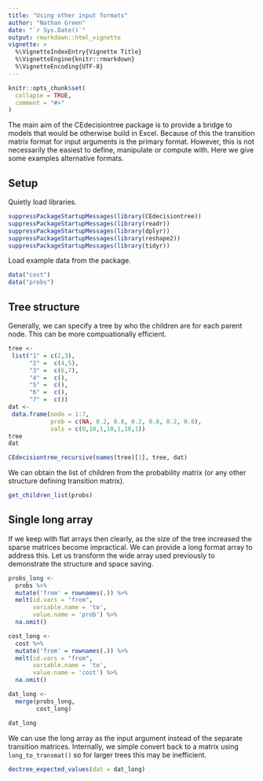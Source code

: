 ```yaml
---
title: "Using other input formats"
author: "Nathan Green"
date: "`r Sys.Date()`"
output: rmarkdown::html_vignette
vignette: >
  %\VignetteIndexEntry{Vignette Title}
  %\VignetteEngine{knitr::rmarkdown}
  %\VignetteEncoding{UTF-8}
---
```


```r
knitr::opts_chunk$set(
  collapse = TRUE,
  comment = "#>"
)
```

The main aim of the CEdecisiontree package is to provide a bridge to models that would be otherwise build in Excel.
Because of this the transition matrix format for input arguments is the primary format.
However, this is not necessarily the easiest to define, manipulate or compute with.
Here we give some examples alternative formats.

## Setup

Quietly load libraries.
```r
suppressPackageStartupMessages(library(CEdecisiontree))
suppressPackageStartupMessages(library(readr))
suppressPackageStartupMessages(library(dplyr))
suppressPackageStartupMessages(library(reshape2))
suppressPackageStartupMessages(library(tidyr))
```

Load example data from the package. 
```r
data("cost")
data("probs")
```

## Tree structure

Generally, we can specify a tree by who the children are for each parent node.
This can be more compuationally efficient.
```r
tree <-
 list("1" = c(2,3),
      "2" =  c(4,5),
      "3" =  c(6,7),
      "4" =  c(),
      "5" =  c(),
      "6" =  c(),
      "7" =  c())
dat <-
 data.frame(node = 1:7,
            prob = c(NA, 0.2, 0.8, 0.2, 0.8, 0.2, 0.8),
            vals = c(0,10,1,10,1,10,1))
tree
dat

CEdecisiontree_recursive(names(tree)[1], tree, dat)
```

We can obtain the list of children from the probability matrix (or any other structure defining transition matrix).
```r
get_children_list(probs)
```



## Single long array

If we keep with flat arrays then clearly, as the size of the tree increased the sparse matrices become impractical. We can provide a long format array to address this. Let us transform the wide array used previously to demonstrate the structure and space saving.
```r
probs_long <-
  probs %>%
  mutate('from' = rownames(.)) %>%
  melt(id.vars = "from",
       variable.name = 'to',
       value.name = 'prob') %>%
  na.omit()

cost_long <-
  cost %>%
  mutate('from' = rownames(.)) %>%
  melt(id.vars = "from",
       variable.name = 'to',
       value.name = 'cost') %>%
  na.omit()

dat_long <-
  merge(probs_long,
        cost_long)

dat_long
```

We can use the long array as the input argument instead of the separate transition matrices. Internally, we simple convert back to a matrix using `long_to_transmat()` so for larger trees this may be inefficient.

```r
dectree_expected_values(dat = dat_long)
```
